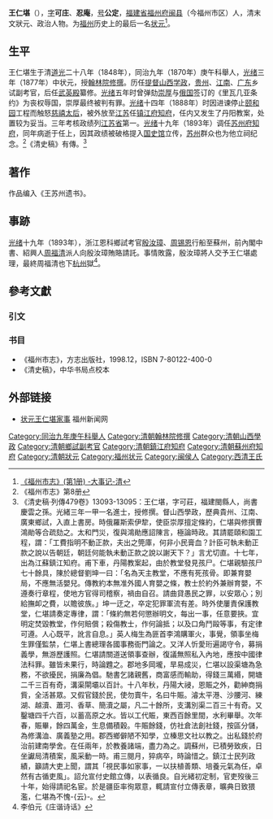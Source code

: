{{明清人物信息框
| 姓名 = 王仁堪
| 原名 =
| 圖片名稱= Wang Renkan.png
| 圖片大小 = 220px
| 圖片說明 = 
| 最高職務 = 蘇州府知府
| 國家 = 大清
| 爵位 =
| 籍貫 = [[福建省_(清)|福建省]][[福州府|福州府]][[閩縣|閩縣]]
| 族裔 = 漢族
| 旗籍 = 
| 字號 = 
| 室名 = 
| 諡號 = 
| 出生日期 = [[道光|道光]]八年（1848年）
| 出生地點 = 
| 逝世日期 = [[光緒|光緒]]十九年（1893年）
| 逝世地點 = 
| 墓葬 =
| 配偶 =
| 親屬 = （祖父）[[王慶雲_(清朝)|王慶雲]]
| 出身 = 
*光緒三年丁丑科進士及第
| 經歷 = 
| 著作 =
}}

'''王仁堪'''（{{bd|1848年||1893年||W}}），[[表字|字]]'''可庄'''、'''忍庵'''，[[号|号]]'''公定'''，[[福建省_(清)|福建省]][[福州府|福州府]][[闽县|闽县]]（今福州市区）人，清末文狀元、政治人物。为[[福州|福州]]历史上的最后一名[[状元|状元]]<ref>[http://www.fjsq.gov.cn:88/ShowText.asp?ToBook=3195&index=23& 《福州市志》(第1册) -大事记-清]{{dead link|date=2018年1月 |bot=InternetArchiveBot |fix-attempted=yes }}</ref>。

==生平==
王仁堪生于清[[道光|道光]]二十八年（1848年），同治九年（1870年）庚午科舉人，[[光绪|光绪]]三年（1877年）中状元，授[[翰林院|翰林院]][[修撰|修撰]]。历任[[提督|提督]][[山西|山西]][[学政|学政]]，[[贵州|贵州]]、[[江南|江南]]、[[广东|广东]]乡试副考官，后任[[武英殿|武英殿]]纂修。[[光绪|光绪]]五年时曾弹劾[[崇厚|崇厚]]与[[俄国|俄国]]签订的《里瓦几亚条约》为丧权辱国，崇厚最终被判有罪。[[光绪|光绪]]十四年（1888年）时因进谏停止[[颐和园|颐和园]]工程而触怒[[慈禧太后|慈禧太后]]，被外放至[[江苏|江苏]]任[[镇江府|镇江府]][[知府|知府]]，任内又发生了丹阳教案，处置较为妥当。三年考核政绩列[[江苏省|江苏省]]第一。[[光绪|光绪]]十九年（1893年）调任[[苏州府|苏州府]][[知府|知府]]，同年病逝于任上，因其政绩被破格提入[[国史馆|国史馆]]立传，[[苏州|苏州]]群众也为他立祠纪念。<ref name="福州市志·第8册">《福州市志》第8册</ref>《清史稿》有傳。<ref>《清史稿·列傳479卷》13093-13095：王仁堪，字可莊，福建閩縣人，尚書慶雲之孫。光緒三年一甲一名進士，授修撰。督山西學政，歷典貴州、江南、廣東鄉試，入直上書房。時俄羅斯索伊犂，使臣崇厚擅定條約，仁堪與修撰曹鴻勛等合疏劾之。太和門災，復與鴻勛應詔陳言，極論時政。其請罷頤和園工程，謂：「工費指明不動正款，夫出之筦庫，何非小民膏血？計臣可執未動正款之說以告朝廷，朝廷何能執未動正款之說以謝天下？」言尤切直。十七年，出為江蘇鎮江知府。甫下車，丹陽教案起，由於教堂發見孩尸。仁堪親驗孩尸七十餘具，陳於總督劉坤一曰：「名為天主教堂，不應有死孩骨。即兼育嬰局，不應無活嬰兒。傳教約本無准外國人育嬰之條，教士於約外兼辦育嬰，不遵奏行章程，使地方官得司稽察，禍由自召。請曲貸愚民之罪，以安眾心；別給撫卹之費，以贍彼族。」坤一迂之，卒定犯罪軍流有差。時外使屢責保護教堂，仁堪請奏定專律，謂：「條約無若何懲辦明文，每出一事，任意要挾。宜明定焚毀教堂，作何賠償；殺傷教士，作何論抵；以及口角鬥毆等事，有定律可遵。人心既平，訛言自息。」英人梅生為匪首李鴻購軍火，事覺，領事坐梅生罪僅監禁，仁堪上書總理各國事務衙門論之。又洋人忻愛珩遍謁守令，募捐義學，無游歷護照。仁堪請關道送領事查辦，復議無照私入內地，應按中國律法科罪。雖皆未果行，時論韙之。郡地多岡壠，旱易成災，仁堪以設渠塘為急務，不欲擾民，捐廉為倡。馳書乞諸親舊，商富感而輸助，得錢三萬緡，開塘二千三百有奇，溝渠閘壩以百計。十八年秋，丹陽大祲，恩賑之外，勸紳商捐貲，全活甚眾。又假官錢於民，使勿賣牛，名曰牛賑。濬太平港、沙腰河、練湖、越瀆、蕭河、香草、簡瀆之屬，凡二十餘所，支溝別渠二百三十有奇。又鑿塘四千六百，以蓄高原之水。皆以工代賑，東西百餘里間，水利畢舉。次年春，賑畢，餘四萬金，生息備積穀。牛賑餘錢，仿社倉法創社錢，按區分儲，為修溝洫、廣義塾之用。郡西鄉僻陋不知學，立榛思文社以教之。出私錢於府治前建南學舍。在任兩年，於教養諸端，盡力為之。調蘇州，已積勞致疾，日坐讞局清積案，風采動一時。甫三閱月，猝病卒，時論惜之。鎮江士民列政績，籲請大吏上聞，謂其「視民事如家事，一以扶植善類、培養元氣為任，卓然有古循吏風」。詔允宣付史館立傳，以表循良。自光緒初定制，官吏歿後三十年，始得請祀名宦。於是疆臣率徇眾意，輒請宣付立傳表章，曠典日致猥濫，仁堪為不愧-{云}-。</ref>

==著作==
作品编入《王苏州遗书》。

==事跡==
[[光绪|光绪]]十九年（1893年），浙江恩科鄉試考官[[殷汝璋|殷汝璋]]、[[周锡恩|周锡恩]]行船至蘇州，前內閣中書、紹興人[[周福清|周福清]]派人向殷汝璋賄賂請託。事情敗露，殷汝璋將人交予王仁堪處理，最終周福清也下[[杭州|杭州]]獄<ref>李伯元《庄谐诗话》</ref>。

==參考文獻==
===引文===
<div class="references-small">
<references />
</div>
===书目===
*《福州市志》，方志出版社，1998.12，ISBN 7-80122-400-0
*《清史稿》，中华书局点校本

==外部链接==
*[http://culture.fznews.com.cn/minhaishenzhou/2015-6-23/2015623DykJxmDPuu112127.shtml 状元王仁堪家事] {{Wayback|url=http://culture.fznews.com.cn/minhaishenzhou/2015-6-23/2015623DykJxmDPuu112127.shtml |date=20150917020755 }} 福州新闻网

{{光緒三年丁丑科殿試金榜}}
{{福建状元}}
{{規範控制}}
{{DEFAULTSORT:Wang王}}
[[Category:同治九年庚午科舉人|Category:同治九年庚午科舉人]]
[[Category:清朝翰林院修撰|Category:清朝翰林院修撰]]
[[Category:清朝山西學政|Category:清朝山西學政]]
[[Category:清朝鄉試副考官|Category:清朝鄉試副考官]]
[[Category:清朝鎮江府知府|Category:清朝鎮江府知府]]
[[Category:清朝蘇州府知府|Category:清朝蘇州府知府]]
[[Category:清朝狀元|Category:清朝狀元]]
[[Category:福州状元|Category:福州状元]]
[[Category:闽侯人|Category:闽侯人]]
[[Category:西清王氏|Category:西清王氏]]